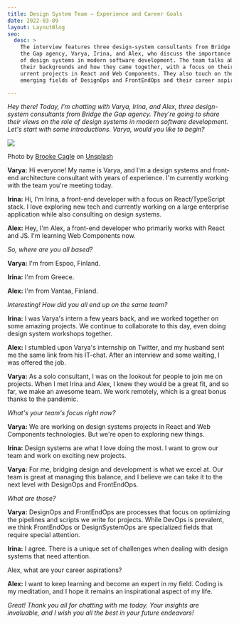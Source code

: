 ```yaml
---
title: Design System Team — Experience and Career Goals
date: 2022-03-09
layout: LayoutBlog
seo:
  desc: >
    The interview features three design-system consultants from Bridge
    the Gap agency, Varya, Irina, and Alex, who discuss the importance
    of design systems in modern software development. The team talks about
    their backgrounds and how they came together, with a focus on their 
    urrent projects in React and Web Components. They also touch on the
    emerging fields of DesignOps and FrontEndOps and their career aspirations.

---
```



*Hey there! Today, I’m chatting with Varya, Irina, and Alex, three design-system
consultants from Bridge the Gap agency. They're going to share their views on
the role of design systems in modern software development. Let's start with some
introductions. Varya, would you like to begin?*

![](./team.jpg)

Photo by <a href="https://unsplash.com/@brookecagle?utm_source=unsplash&utm_medium=referral&utm_content=creditCopyText">Brooke Cagle</a> on <a href="https://unsplash.com/s/photos/it-team-women?utm_source=unsplash&utm_medium=referral&utm_content=creditCopyText">Unsplash</a>

**Varya:** Hi everyone! My name is Varya, and I'm a design systems and front-end architecture consultant with years of experience. I'm currently working with the team you're meeting today.

**Irina:** Hi, I'm Irina, a front-end developer with a focus on React/TypeScript stack. I love exploring new tech and currently working on a large enterprise application while also consulting on design systems.

**Alex:** Hey, I'm Alex, a front-end developer who primarily works with React and JS. I'm learning Web Components now.

*So, where are you all based?*

**Varya:** I'm from Espoo, Finland.

**Irina:** I'm from Greece.

**Alex:** I'm from Vantaa, Finland.

*Interesting! How did you all end up on the same team?*

**Irina:** I was Varya's intern a few years back, and we worked together on some amazing projects. We continue to collaborate to this day, even doing design system workshops together.

**Alex:** I stumbled upon Varya's internship on Twitter, and my husband sent me the same link from his IT-chat. After an interview and some waiting, I was offered the job.

**Varya:** As a solo consultant, I was on the lookout for people to join me on projects. When I met Irina and Alex, I knew they would be a great fit, and so far, we make an awesome team. We work remotely, which is a great bonus thanks to the pandemic.

*What's your team's focus right now?*

**Varya:** We are working on design systems projects in React and Web Components technologies. But we're open to exploring new things.

**Irina:** Design systems are what I love doing the most. I want to grow our team and work on exciting new projects.

**Varya:** For me, bridging design and development is what we excel at. Our team is great at managing this balance, and I believe we can take it to the next level with DesignOps and FrontEndOps.

*What are those?*

**Varya:** DesignOps and FrontEndOps are processes that focus on optimizing the pipelines and scripts we write for projects. While DevOps is prevalent, we think FrontEndOps or DesignSystemOps are specialized fields that require special attention.

**Irina:** I agree. There is a unique set of challenges when dealing with design systems that need attention.

Alex, what are your career aspirations?

**Alex:** I want to keep learning and become an expert in my field. Coding is my meditation, and I hope it remains an inspirational aspect of my life.

*Great! Thank you all for chatting with me today. Your insights are invaluable, and I wish you all the best in your future endeavors!*